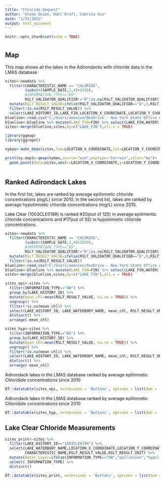 ```yaml
---
title: "Chloride_Request"
author: "Alene Onion, Matt Kraft, Sabrina Xie"
date: "1/31/2022"
output: html_document
---
```


```r
knitr::opts_chunk$set(echo = TRUE)
```

#  {.tabset}

## Map

This map shows all the lakes in the Adirondacks with chloride data in the LMAS database

```r
sites<-newdata %>% 
  filter(CHARACTERISTIC_NAME == "CHLORIDE",
         (substr(SAMPLE_DATE,1,4)>2010),
         #INFORMATION_TYPE=="BS",
         RSLT_VALIDATOR_QUALIFIER!="R"|is.na(RSLT_VALIDATOR_QUALIFIER)) %>% 
  mutate(RSLT_RESULT_VALUE=ifelse(RSLT_VALIDATOR_QUALIFIER=="U",0,RSLT_RESULT_VALUE)) %>% 
  filter(!is.na(RSLT_RESULT_VALUE)) %>% 
  select(LAKE_HISTORY_ID,LAKE_FIN,LOCATION_X_COORDINATE,LOCATION_Y_COORDINATE) %>% distinct()
blueline<-read.csv("C:/Users/amonion/OneDrive - New York State Office of Information Technology Services/Lakes.Database/data/2021/data_requests/ADK_Lakes_Blue_Line.csv")
blueline<-blueline %>% mutate(LAKE_FIN=FIN) %>% select(LAKE_FIN,WATER) %>% distinct()
sites<-merge(blueline,sites,by=c("LAKE_FIN"),all.x = TRUE)

library(ggmap)
library(ggrepel)

nybox<-make_bbox(sites,lon=LOCATION_X_COORDINATE,lat=LOCATION_Y_COORDINATE)

print(ny.map1<-qmap(nybox,source="osm",maptype="terrain",color="bw")+
  geom_point(data=sites,aes(x=LOCATION_X_COORDINATE,y=LOCATION_Y_COORDINATE,label=LAKE_HISTORY_ID),size=4))



```

## Ranked Adirondack Lakes

In the first list, lakes are ranked by average epilimnetic chloride concentrations (mg/L) since 2010.
In the second list, lakes are ranked by average hypolimnetic chloride concentrations (mg/L) since 2010.

Lake Clear (1003CLE0199) is ranked #20(out of 125) in average epilimentic chloride concentrations and #17(out of 92) in hypolimnetic chloride concentrations.

```r
sites<-newdata %>% 
  filter(CHARACTERISTIC_NAME == "CHLORIDE",
         (substr(SAMPLE_DATE,1,4)>2010),
         #INFORMATION_TYPE=="BS",
         RSLT_VALIDATOR_QUALIFIER!="R"|is.na(RSLT_VALIDATOR_QUALIFIER)) %>% 
  mutate(RSLT_RESULT_VALUE=ifelse(RSLT_VALIDATOR_QUALIFIER=="U",0,RSLT_RESULT_VALUE)) %>% 
  filter(!is.na(RSLT_RESULT_VALUE))
blueline<-read.csv("C:/Users/amonion/OneDrive - New York State Office of Information Technology Services/Lakes.Database/data/2021/data_requests/ADK_Lakes_Blue_Line.csv")
blueline<-blueline %>% mutate(LAKE_FIN=FIN) %>% select(LAKE_FIN,WATER) %>% distinct()
sites<-merge(blueline,sites,by=c("LAKE_FIN"),all.x = TRUE)

sites_epi<-sites %>% 
  filter(INFORMATION_TYPE=="OW") %>% 
  group_by(LAKE_HISTORY_ID) %>% 
  mutate(mean_chl=mean(RSLT_RESULT_VALUE, na.rm = TRUE)) %>% 
  ungroup() %>% 
  filter(!is.na(mean_chl)) %>% 
  select(LAKE_HISTORY_ID, LAKE_WATERBODY_NAME, mean_chl, RSLT_RESULT_UNIT) %>% 
  distinct() %>% 
  arrange(-mean_chl)

sites_hyp<-sites %>% 
  filter(INFORMATION_TYPE=="BS") %>% 
  group_by(LAKE_HISTORY_ID) %>% 
  mutate(mean_chl=mean(RSLT_RESULT_VALUE, na.rm = TRUE)) %>% 
  ungroup() %>% 
  filter(!is.na(mean_chl)) %>% 
  select(LAKE_HISTORY_ID, LAKE_WATERBODY_NAME, mean_chl, RSLT_RESULT_UNIT) %>% 
  distinct() %>% 
  arrange(-mean_chl)
```

Adirondack lakes in the LMAS database ranked by average epilimnetic Chloridide concentrations since 2010

```r
DT::datatable(sites_epi, extensions = 'Buttons', options = list(dom = 'Bfrtip',buttons = c('copy', 'csv', 'excel', 'pdf', 'print')))
```

Adirondack lakes in the LMAS database ranked by average epilimnetic Chloridide concentrations since 2010

```r
DT::datatable(sites_hyp, extensions = 'Buttons', options = list(dom = 'Bfrtip',buttons = c('copy', 'csv', 'excel', 'pdf', 'print')))

```



## Lake Clear Chloride Measurements

```r

sites_print<-sites %>% 
  filter(LAKE_HISTORY_ID=="1003CLE0199") %>% 
  select(LAKE_WATERBODY_NAME,LOCATION_X_COORDINATE,LOCATION_Y_COORDINATE,SAMPLE_DATE,INFORMATION_TYPE,
         CHARACTERISTIC_NAME,RSLT_RESULT_VALUE,RSLT_RESULT_UNIT) %>% 
  mutate(Water_Layer=ifelse(INFORMATION_TYPE=="OW","epilimnion","hypolimnion")) %>% 
  select(-INFORMATION_TYPE) %>% 
  distinct()

DT::datatable(sites_print, extensions = 'Buttons', options = list(dom = 'Bfrtip',buttons = c('copy', 'csv', 'excel', 'pdf', 'print')))


```